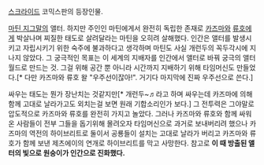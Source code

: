 [[스크라이드]] 코믹스판의 등장인물.

[[마틴 지그말]]의 앨터. 하지만 주인인 마틴에게서 완전히 독립한 존재로 [[카즈마]]와 [[류호]]에게 박살나며 찌질한 태도로 살려달라는 마틴을 오히려 살해했다. 인간은 앨터를 발생시키고 자립시키기 위한 숙주에 불과하다고 생각하며 마틴도 사실 개런두의 꼭두각시에 지나지 않았다. 그 궁극적인 목표는 이 세계의 지배자를 인간에서 앨터로 바꿔 궁극의 앨터 월드로 만드는 것. 그걸 위해 공간 뿐 아니라 시간까지 지배하기 위해 타임머신도 만들었다.[* 다만 카즈마와 류호 왈 "우주선이잖아!". 거기다 마지막에 진짜 우주선으로 쓴다.]

싸우는 태도는 뭔가 장난치는 것같지만[* 개런두~♬라고 하며 싸우는데 카즈마에 의해 함께 고대로 날라가고도 외치는걸 보면 원래 기합소리인가 보다.] 그 전투력은 그야말로 압도적으로 카즈마와 류호를 완전히 가지고 놀았다. 그러나 카즈마와 류호와 함께 싸워온 사람들이 전부 그들을 돕기위해 몰려오자 타임머신으로 과거로 보내버리려 했으나 카즈마의 역전의 하이브리트로 둘이서 공룡들이 설치는 고대로 날라가 버리고 카즈마와 류호가 함께 보낸 제츠에이의 연개로 하이브리트를 막고 사망한다. 참고로 '''이 때 방출된 앨터의 빛으로 원숭이가 인간으로 진화했다.'''

